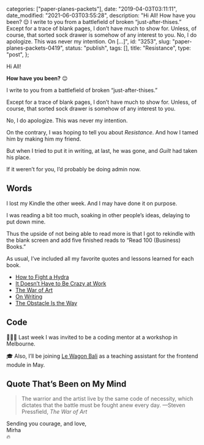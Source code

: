 
  categories: ["paper-planes-packets"],
  date: "2019-04-03T03:11:11",
  date_modified: "2021-06-03T03:55:28",
  description:
    "Hi All! How have you been? 😌 I write to you from a battlefield of broken “just-after-thises.” Except for a trace of blank pages, I don’t have much to show for. Unless, of course, that sorted sock drawer is somehow of any interest to you. No, I do apologize. This was never my intention. On […]",
  id: "3253",
  slug: "paper-planes-packets-0419",
  status: "publish",
  tags: [],
  title: "Resistance",
  type: "post",
};


Hi All!

**How have you been?** 😌

I write to you from a battlefield of broken “just-after-thises.”

Except for a trace of blank pages, I don’t have much to show for. Unless, of course, that sorted sock drawer is somehow of any interest to you.

No, I do apologize. This was never my intention.

On the contrary, I was hoping to tell you about _Resistance_. And how I tamed him by making him my friend.

But when I tried to put it in writing, at last, he was gone, and _Guilt_ had taken his place.

If it weren’t for you, I’d probably be doing admin now.

## Words

I lost my Kindle the other week. And I may have done it on purpose.

I was reading a bit too much, soaking in other people’s ideas, delaying to put down mine.

Thus the upside of not being able to read more is that I got to rekindle with the blank screen and add five finished reads to “Read 100 (Business) Books.”

As usual, I’ve included all my favorite quotes and lessons learned for each book.

- [How to Fight a Hydra](/posts/read-100-books/#how-to-fight-a-hydra)
- [It Doesn’t Have to Be Crazy at Work](/posts/read-100-books/#it-doesnt-have-to-be-crazy-at-work)
- [The War of Art](/posts/read-100-books/#the-war-of-art)
- [On Writing](/posts/read-100-books/#on-writing)
- [The Obstacle Is the Way](/posts/read-100-books/#the-obstacle-is-the-way)

## Code

👩🏻‍💻 Last week I was invited to be a coding mentor at a workshop in Melbourne.

🎓 Also, I’ll be joining [Le Wagon Bali](https://www.lewagon.com/bali) as a teaching assistant for the frontend module in May.

## Quote That’s Been on My Mind

> The warrior and the artist live by the same code of necessity, which dictates that the battle must be fought anew every day. —Steven Pressfield, _The War of Art_

Sending you courage, and love,\
Mirha\
🔥
